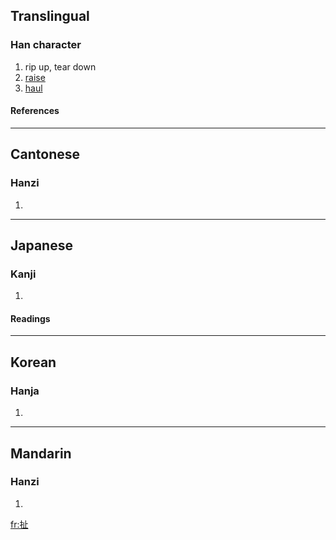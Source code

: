 {{see|撦}}

==Translingual==
===Han character===
{{Han char|rn=64|rad=手|as=04|sn=7|four=5101<sub>0</sub>|canj=手卜中一 (QYLM)}}
# rip up, tear down
# [[raise]]
# [[haul]]
====References====
{{Han ref|kx=0418.230|dkj=11833|dj=0765.200|hdz=31836.040|uh=626F|ud=25199|bh=A7E8|bd=42984}}
----
==Cantonese==
===Hanzi===
{{yue-hanzi|jyut=|y=che2}}
# {{defn|Cantonese}}
----
==Japanese==
===Kanji===
{{ja-kanji|grade=|rs=手04}}
# {{defn|Japanese}} 
====Readings====
{{ja-readings|on=[[た]] (ta), [[しゃ]] (sha)|kun=[[ひく]] (hiku)}}
----
==Korean==
===Hanja===
{{ko-hanja|hangeul=차|eumhun=|rv=cha|mr=ch'a|y=cha}}
# {{defn|Korean}}
----
==Mandarin==
===Hanzi===
{{cmn-hanzi|pin=[[chě]] ([[che3]])|wg=ch'e<sup>3</sup>}}
# {{defn|Mandarin}}

[[fr:扯]]